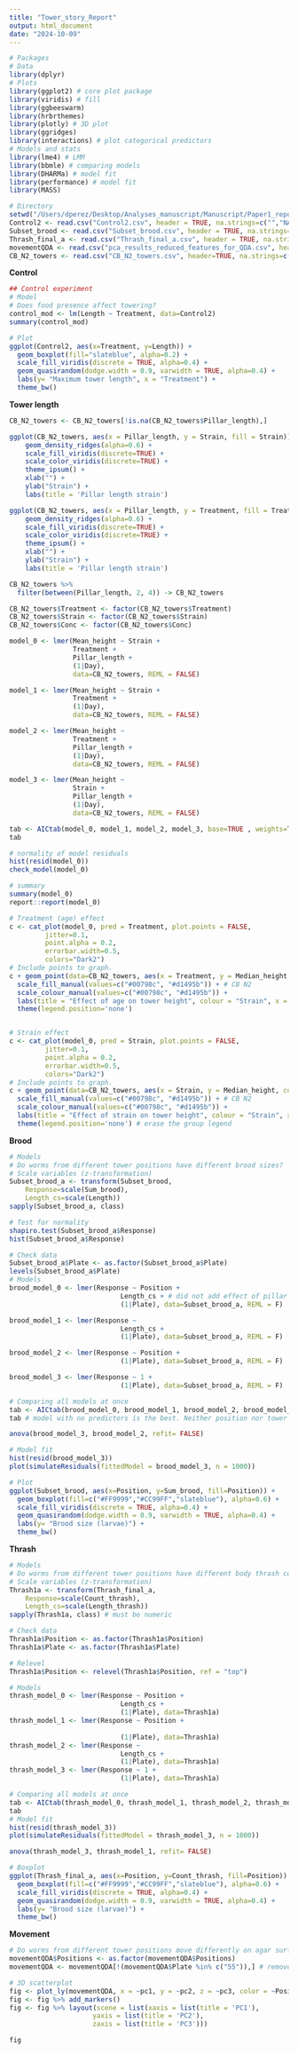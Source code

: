 ```yaml
---
title: "Tower_story_Report"
output: html_document
date: "2024-10-09"
---
```


```r
# Packages
# Data
library(dplyr)
# Plots
library(ggplot2) # core plot package
library(viridis) # fill
library(ggbeeswarm) 
library(hrbrthemes)
library(plotly) # 3D plot
library(ggridges)
library(interactions) # plot categorical predictors
# Models and stats
library(lme4) # LMM
library(bbmle) # comparing models
library(DHARMa) # model fit
library(performance) # model fit
library(MASS)

# Directory
setwd("/Users/dperez/Desktop/Analyses_manuscript/Manuscript/Paper1_report/Submitted_code/Second_submission")
Control2 <- read.csv("Control2.csv", header = TRUE, na.strings=c("","NA"))
Subset_brood <- read.csv("Subset_brood.csv", header = TRUE, na.strings=c("","NA"))
Thrash_final_a <- read.csv("Thrash_final_a.csv", header = TRUE, na.strings=c("","NA"))
movementQDA <- read.csv("pca_results_reduced_features_for_QDA.csv", header=TRUE, na.strings=c("","NA"))
CB_N2_towers <- read.csv("CB_N2_towers.csv", header=TRUE, na.strings=c("","NA"))
```

**Control**
```r
## Control experiment
# Model
# Does food presence affect towering?
control_mod <- lm(Length ~ Treatment, data=Control2)
summary(control_mod)

# Plot
ggplot(Control2, aes(x=Treatment, y=Length)) + 
  geom_boxplot(fill="slateblue", alpha=0.2) + 
  scale_fill_viridis(discrete = TRUE, alpha=0.4) +
  geom_quasirandom(dodge.width = 0.9, varwidth = TRUE, alpha=0.4) +
  labs(y= "Maximum tower length", x = "Treatment") +
  theme_bw()
```

**Tower length** 
```r
CB_N2_towers <- CB_N2_towers[!is.na(CB_N2_towers$Pillar_length),]

ggplot(CB_N2_towers, aes(x = Pillar_length, y = Strain, fill = Strain)) +
    geom_density_ridges(alpha=0.6) +
    scale_fill_viridis(discrete=TRUE) +
    scale_color_viridis(discrete=TRUE) +
    theme_ipsum() +
    xlab("") +
    ylab("Strain") +
    labs(title = 'Pillar length strain') 

ggplot(CB_N2_towers, aes(x = Pillar_length, y = Treatment, fill = Treatment)) +
    geom_density_ridges(alpha=0.6) +
    scale_fill_viridis(discrete=TRUE) +
    scale_color_viridis(discrete=TRUE) +
    theme_ipsum() +
    xlab("") +
    ylab("Strain") +
    labs(title = 'Pillar length strain') 

CB_N2_towers %>%
  filter(between(Pillar_length, 2, 4)) -> CB_N2_towers 

CB_N2_towers$Treatment <- factor(CB_N2_towers$Treatment)
CB_N2_towers$Strain <- factor(CB_N2_towers$Strain)
CB_N2_towers$Conc <- factor(CB_N2_towers$Conc)

model_0 <- lmer(Mean_height ~ Strain + 
                Treatment +
                Pillar_length +
                (1|Day),
                data=CB_N2_towers, REML = FALSE)

model_1 <- lmer(Mean_height ~ Strain + 
                Treatment +
                (1|Day),
                data=CB_N2_towers, REML = FALSE)

model_2 <- lmer(Mean_height ~
                Treatment +
                Pillar_length +
                (1|Day),
                data=CB_N2_towers, REML = FALSE)

model_3 <- lmer(Mean_height ~
                Strain +
                Pillar_length +
                (1|Day),
                data=CB_N2_towers, REML = FALSE)

tab <- AICtab(model_0, model_1, model_2, model_3, base=TRUE , weights=TRUE)
tab

# normality of model residuals
hist(resid(model_0))
check_model(model_0)

# summary
summary(model_0)
report::report(model_0)

# Treatment (age) effect
c <- cat_plot(model_0, pred = Treatment, plot.points = FALSE, 
         jitter=0.1,
         point.alpha = 0.2,
         errorbar.width=0.5,
         colors="Dark2")
# Include points to graph.
c + geom_point(data=CB_N2_towers, aes(x = Treatment, y = Median_height, color = Strain), size = 4, alpha=0.5, position=position_jitterdodge(0.4)) + 
  scale_fill_manual(values=c("#00798c", "#d1495b")) + # CB N2
  scale_colour_manual(values=c("#00798c", "#d1495b")) +
  labs(title = "Effect of age on tower height", colour = "Strain", x = "Life stage", y = "Average tower height (mm)") +
  theme(legend.position='none') 


# Strain effect
c <- cat_plot(model_0, pred = Strain, plot.points = FALSE, 
         jitter=0.1,
         point.alpha = 0.2,
         errorbar.width=0.5,
         colors="Dark2")
# Include points to graph.
c + geom_point(data=CB_N2_towers, aes(x = Strain, y = Median_height, color = Strain), size = 4, alpha=0.5, position=position_jitterdodge(0.8)) + 
  scale_fill_manual(values=c("#00798c", "#d1495b")) + # CB N2
  scale_colour_manual(values=c("#00798c", "#d1495b")) +
  labs(title = "Effect of strain on tower height", colour = "Strain", x = "Strain", y = "Average tower height (mm)") +
  theme(legend.position='none') # erase the group legend

```

**Brood**
```r
# Models
# Do worms from different tower positions have different brood sizes?
# Scale variables (z-transformation)
Subset_brood_a <- transform(Subset_brood,
    Response=scale(Sum_brood),
    Length_cs=scale(Length))
sapply(Subset_brood_a, class)

# Test for normality
shapiro.test(Subset_brood_a$Response)
hist(Subset_brood_a$Response)

# Check data
Subset_brood_a$Plate <- as.factor(Subset_brood_a$Plate)
levels(Subset_brood_a$Plate)
# Models
brood_model_0 <- lmer(Response ~ Position +
                            Length_cs + # did not add effect of pillar because towers were picked when they worms reached top of pillar >> Pillar=tower height
                            (1|Plate), data=Subset_brood_a, REML = F) 

brood_model_1 <- lmer(Response ~ 
                            Length_cs +
                            (1|Plate), data=Subset_brood_a, REML = F)

brood_model_2 <- lmer(Response ~ Position +
                            (1|Plate), data=Subset_brood_a, REML = F)

brood_model_3 <- lmer(Response ~ 1 +
                            (1|Plate), data=Subset_brood_a, REML = F)

# Comparing all models at once
tab <- AICtab(brood_model_0, brood_model_1, brood_model_2, brood_model_3, base=TRUE , weights=TRUE)
tab # model with no predictors is the best. Neither position nor tower height (length) affect the number of eggs laid

anova(brood_model_3, brood_model_2, refit= FALSE)

# Model fit
hist(resid(brood_model_3))
plot(simulateResiduals(fittedModel = brood_model_3, n = 1000))

# Plot
ggplot(Subset_brood, aes(x=Position, y=Sum_brood, fill=Position)) + 
  geom_boxplot(fill=c("#FF9999","#CC99FF","slateblue"), alpha=0.6) + 
  scale_fill_viridis(discrete = TRUE, alpha=0.4) +
  geom_quasirandom(dodge.width = 0.9, varwidth = TRUE, alpha=0.4) +
  labs(y= "Brood size (larvae)") +
  theme_bw()

```

**Thrash**
```r
# Models
# Do worms from different tower positions have different body thrash counts?
# Scale variables (z-transformation)
Thrash1a <- transform(Thrash_final_a,
    Response=scale(Count_thrash),
    Length_cs=scale(Length_thrash))
sapply(Thrash1a, class) # must be numeric

# Check data
Thrash1a$Position <- as.factor(Thrash1a$Position)
Thrash1a$Plate <- as.factor(Thrash1a$Plate)

# Relevel
Thrash1a$Position <- relevel(Thrash1a$Position, ref = "top")

# Models
thrash_model_0 <- lmer(Response ~ Position +
                            Length_cs +
                            (1|Plate), data=Thrash1a) 
thrash_model_1 <- lmer(Response ~ Position +
                            
                            (1|Plate), data=Thrash1a)
thrash_model_2 <- lmer(Response ~ 
                            Length_cs +
                            (1|Plate), data=Thrash1a)
thrash_model_3 <- lmer(Response ~ 1 +
                            (1|Plate), data=Thrash1a)

# Comparing all models at once
tab <- AICtab(thrash_model_0, thrash_model_1, thrash_model_2, thrash_model_3, base=TRUE , weights=TRUE)
tab
# Model fit
hist(resid(thrash_model_3))
plot(simulateResiduals(fittedModel = thrash_model_3, n = 1000))

anova(thrash_model_3, thrash_model_1, refit= FALSE)

# Boxplot
ggplot(Thrash_final_a, aes(x=Position, y=Count_thrash, fill=Position)) + 
  geom_boxplot(fill=c("#FF9999","#CC99FF","slateblue"), alpha=0.6) + 
  scale_fill_viridis(discrete = TRUE, alpha=0.4) +
  geom_quasirandom(dodge.width = 0.9, varwidth = TRUE, alpha=0.4) +
  labs(y= "Brood size (larvae)") +
  theme_bw()

```

**Movement**
```r
# Do worms from different tower positions move differently on agar surface?
movementQDA$Positions <- as.factor(movementQDA$Positions)
movementQDA <- movementQDA[!(movementQDA$Plate %in% c("55")),] # remove outlier

# 3D scatterplot
fig <- plot_ly(movementQDA, x = ~pc1, y = ~pc2, z = ~pc3, color = ~Positions, colors = c("#CC99FF","slateblue","#FF9999"))
fig <- fig %>% add_markers()
fig <- fig %>% layout(scene = list(xaxis = list(title = 'PC1'),
                     yaxis = list(title = 'PC2'),
                     zaxis = list(title = 'PC3')))

fig
```


